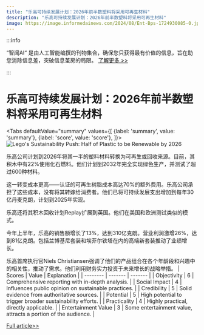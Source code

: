 ```yaml
---
title: "乐高可持续发展计划：2026年前半数塑料将采用可再生材料"
description: "乐高可持续发展计划：2026年前半数塑料将采用可再生材料"
image: https://image.informedainews.com/2024/08/Ent-Bps-1724930085-0.jpg
---
```



:::info

“智闻AI“ 是由人工智能编撰的刊物集合，确保您只获得最有价值的信息，旨在助您消除信息差，突破信息茧房的局限。  [了解更多 >>](/)

:::

# 乐高可持续发展计划：2026年前半数塑料将采用可再生材料


<Tabs
	defaultValue="summary"
	values={[
	{label: 'summary', value: 'summary'},
	{label: 'score', value: 'score'},
]}>
<TabItem value="summary">
<img
  src="https://image.informedainews.com/2024/08/Ent-Bps-1724930085-0.jpg"
  alt="Lego's Sustainability Push: Half of Plastic to be Renewable by 2026"
/>



乐高公司计划到2026年将其一半的塑料材料转换为可再生或回收来源。目前，其积木中有22%使用化石燃料。他们计划到2032年完全实现绿色生产，并测试了超过600种材料。

这一转变成本更高——认证的可再生树脂成本高达70%的额外费用。乐高公司承担了这些成本，没有将其转嫁给消费者。他们已将可持续发展支出增加到每年30亿丹麦克朗，计划到2025年实现。

乐高还将其积木回收计划Replay扩展到英国。他们在美国和欧洲测试类似的模式。

今年上半年，乐高的销售额增长了13%，达到310亿克朗。营业利润激增26%，达到81亿克朗。包括兰博基尼套装和埃菲尔铁塔在内的高端新套装推动了业绩增长。

乐高首席执行官Niels Christiansen强调了他们的产品组合在各个年龄段和兴趣中的相关性，推动了需求。他们利用财务实力投资于未来增长的战略举措。
</TabItem>
<TabItem value="score">
	| Scores     | Value   | Explanation |
	| -------- | ------- | ------- |
	| Objectivity  | 6    | Comprehensive reporting with in-depth analysis.    |
	| Social Impact | 4     | Influences public opinion on sustainable practices.    |
	| Credibility    | 5    | Solid evidence from authoritative sources.    |
	| Potential    | 5    | High potential to trigger broader sustainability efforts.    |
	| Practicality    | 4    | Highly practical, directly applicable.    |
	| Entertainment Value    | 3    | Some entertainment value, attracts a portion of the audience.    |
</TabItem>
</Tabs>

[Full article>>](https://www.theguardian.com/lifeandstyle/article/2024/aug/28/lego-plans-to-make-half-the-plastic-in-bricks-from-renewable-materials-by-2026)
